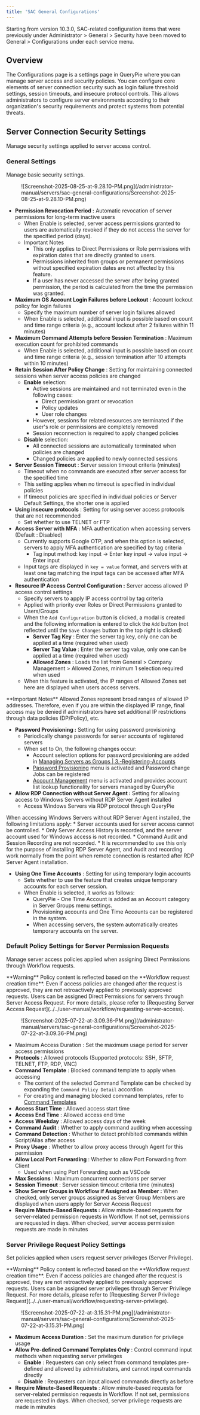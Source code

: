 ```yaml
---
title: 'SAC General Configurations'
---
```



<Callout type="info">
Starting from version 10.3.0, SAC-related configuration items that were previously under Administrator &gt; General &gt; Security have been moved to General &gt; Configurations under each service menu.
</Callout>

## Overview

The Configurations page is a settings page in QueryPie where you can manage server access and security policies. You can configure core elements of server connection security such as login failure threshold settings, session timeouts, and insecure protocol controls. This allows administrators to configure server environments according to their organization's security requirements and protect systems from potential threats.

## Server Connection Security Settings

Manage security settings applied to server access control.

### General Settings

Manage basic security settings.

<figure data-layout="center" data-align="center">
![Screenshot-2025-08-25-at-9.28.10-PM.png](/administrator-manual/servers/sac-general-configurations/Screenshot-2025-08-25-at-9.28.10-PM.png)
</figure>

*  **Permission Revocation Period :** Automatic revocation of server permissions for long-term inactive users
    * When Enable is selected, server access permissions granted to users are automatically revoked if they do not access the server for the specified period (days). 
    * Important Notes
        * This only applies to Direct Permissions or Role permissions with expiration dates that are directly granted to users.
        * Permissions inherited from groups or permanent permissions without specified expiration dates are not affected by this feature.
        * If a user has never accessed the server after being granted permission, the period is calculated from the time the permission was granted.
*  **Maximum OS Account Login Failures before Lockout** : Account lockout policy for login failures
    * Specify the maximum number of server login failures allowed
    * When Enable is selected, additional input is possible based on count and time range criteria (e.g., account lockout after 2 failures within 11 minutes)
*  **Maximum Command Attempts before Session Termination** : Maximum execution count for prohibited commands
    * When Enable is selected, additional input is possible based on count and time range criteria (e.g., session termination after 10 attempts within 10 minutes)
*  **Retain Session After Policy Change** : Setting for maintaining connected sessions when server access policies are changed
    *  **Enable**  selection:
        * Active sessions are maintained and not terminated even in the following cases:
            * Direct permission grant or revocation
            * Policy updates
            * User role changes
        * However, sessions for related resources are terminated if the user's role or permissions are completely removed
        * Session reconnection is required to apply changed policies
    *  **Disable**  selection:
        * All connected sessions are automatically terminated when policies are changed
        * Changed policies are applied to newly connected sessions
*  **Server Session Timeout**  : Server session timeout criteria (minutes)
    * Timeout when no commands are executed after server access for the specified time
    * This setting applies when no timeout is specified in individual policies
    * If timeout policies are specified in individual policies or Server Default Settings, the shorter one is applied
*  **Using insecure protocols** : Setting for using server access protocols that are not recommended
    * Set whether to use TELNET or FTP
*  **Access Server with MFA**  : MFA authentication when accessing servers (Default : Disabled)
    * Currently supports Google OTP, and when this option is selected, servers to apply MFA authentication are specified by tag criteria
        * Tag input method: key input → Enter key input → value input → Enter input
    * Input tags are displayed in `key = value` format, and servers with at least one tag matching the input tags can be accessed after MFA authentication
*  **Resource IP Access Control Configuration :** Server access allowed IP access control settings
    * Specify servers to apply IP access control by tag criteria
    * Applied with priority over Roles or Direct Permissions granted to Users/Groups
    * When the `Add Configuration` button is clicked, a modal is created and the following information is entered to click the `Add` button (not reflected until the `Save Changes` button in the top right is clicked)
        *  **Server Tag Key**  : Enter the server tag key, only one can be applied at a time (required when used)
        *  **Server Tag Value**  : Enter the server tag value, only one can be applied at a time (required when used)
        *  **Allowed Zones**  : Loads the list from General &gt; Company Management &gt; Allowed Zones, minimum 1 selection required when used
    * When this feature is activated, the IP ranges of Allowed Zones set here are displayed when users access servers.

<Callout type="info">
**Important Notes**
Allowed Zones represent broad ranges of allowed IP addresses. Therefore, even if you are within the displayed IP range, final access may be denied if administrators have set additional IP restrictions through data policies (DP/Policy), etc.
</Callout>

*  **Password Provisioning :** Setting for using password provisioning
    * Periodically change passwords for server accounts of registered servers
    * When set to On, the following changes occur:
        * Account selection options for password provisioning are added in [Managing Servers as Groups | 3.-Registering-Accounts](connection-management/server-groups/managing-servers-as-groups#3.-accounts-%eb%93%b1%eb%a1%9d%ed%95%98%ea%b8%b0)
        * [Password Provisioning](server-account-management/password-provisioning) menu is activated and Password change Jobs can be registered
        * [Account Management](server-account-management/account-management) menu is activated and provides account list lookup functionality for servers managed by QueryPie
*  **Allow RDP Connection without Server Agent :**  Setting for allowing access to Windows Servers without RDP Server Agent installed
    * Access Windows Servers via RDP protocol through QueryPie

<Callout type="important">
When accessing Windows Servers without RDP Server Agent installed, the following limitations apply:
* Server accounts used for server access cannot be controlled.
* Only Server Access History is recorded, and the server account used for Windows access is not recorded.
* Command Audit and Session Recording are not recorded.
* It is recommended to use this only for the purpose of installing RDP Server Agent, and Audit and recording work normally from the point when remote connection is restarted after RDP Server Agent installation.
</Callout>

*  **Using One Time Accounts**  : Setting for using temporary login accounts
    * Sets whether to use the feature that creates unique temporary accounts for each server session.
    * When Enable is selected, it works as follows:
        * QueryPie - One Time Account is added as an Account category in Server Groups menu settings.
        * Provisioning accounts and One Time Accounts can be registered in the system.
        * When accessing servers, the system automatically creates temporary accounts on the server.

### Default Policy Settings for Server Permission Requests

Manage server access policies applied when assigning Direct Permissions through Workflow requests.

<Callout type="important">
**Warning**
Policy content is reflected based on the **Workflow request creation time**. Even if access policies are changed after the request is approved, they are not retroactively applied to previously approved requests.
</Callout>

<Callout type="info">
Users can be assigned Direct Permissions for servers through Server Access Request. For more details, please refer to [Requesting Server Access Request](../../user-manual/workflow/requesting-server-access).
</Callout>

<figure data-layout="center" data-align="center">
![Screenshot-2025-07-22-at-3.09.36-PM.png](/administrator-manual/servers/sac-general-configurations/Screenshot-2025-07-22-at-3.09.36-PM.png)
</figure>

* Maximum Access Duration : Set the maximum usage period for server access permissions
*  **Protocols**  : Allowed protocols (Supported protocols: SSH, SFTP, TELNET, FTP, RDP, VNC)
*  **Command Template**  : Blocked command template to apply when accessing
    * The content of the selected Command Template can be checked by expanding the `Command Policy Detail` accordion
    * For creating and managing blocked command templates, refer to [Command Templates](server-access-control/command-templates)
*  **Access Start Time**  : Allowed access start time
*  **Access End Time**  : Allowed access end time
*  **Access Weekday**  : Allowed access days of the week
*  **Command Audit**  : Whether to apply command auditing when accessing
*  **Command Detection**  : Whether to detect prohibited commands within Script/Alias after access
*  **Proxy Usage**  : Whether to allow proxy access through Agent for this permission
*  **Allow Local Port Forwarding**  : Whether to allow Port Forwarding from Client
    * Used when using Port Forwarding such as VSCode
*  **Max Sessions**  : Maximum concurrent connections per server
*  **Session Timeout** : Server session timeout criteria time (minutes)
*  **Show Server Groups in Workflow if Assigned as Member :**  When checked, only server groups assigned as Server Group Members are displayed when users apply for Server Access Request
*  **Require Minute-Based Requests :** Allow minute-based requests for server-related permission requests in Workflow. If not set, permissions are requested in days. When checked, server access permission requests are made in minutes

### Server Privilege Request Policy Settings

Set policies applied when users request server privileges (Server Privilege).

<Callout type="important">
**Warning**
Policy content is reflected based on the **Workflow request creation time**. Even if access policies are changed after the request is approved, they are not retroactively applied to previously approved requests.
</Callout>

<Callout type="info">
Users can be assigned server privileges through Server Privilege Request. For more details, please refer to [Requesting Server Privilege Request](../../user-manual/workflow/requesting-server-privilege).
</Callout>

<figure data-layout="center" data-align="center">
![Screenshot-2025-07-22-at-3.15.31-PM.png](/administrator-manual/servers/sac-general-configurations/Screenshot-2025-07-22-at-3.15.31-PM.png)
</figure>

*  **Maximum Access Duration** : Set the maximum duration for privilege usage
*  **Allow Pre-defined Command Templates Only** : Control command input methods when requesting server privileges
    *  **Enable** : Requesters can only select from command templates pre-defined and allowed by administrators, and cannot input commands directly
    *  **Disable** : Requesters can input allowed commands directly as before
*  **Require Minute-Based Requests** : Allow minute-based requests for server-related permission requests in Workflow. If not set, permissions are requested in days. When checked, server privilege requests are made in minutes
